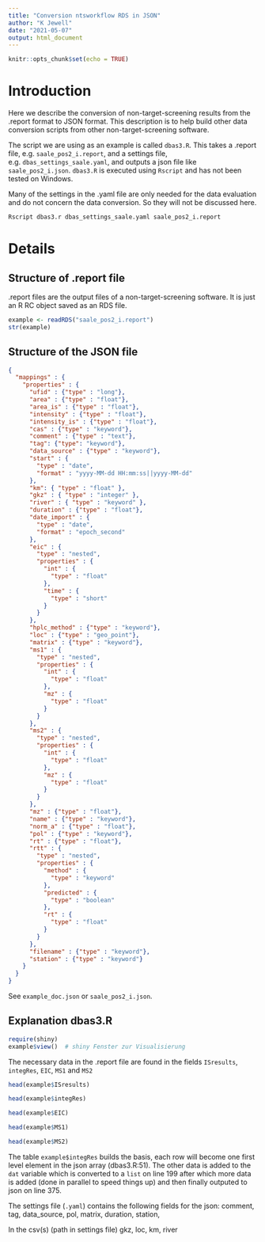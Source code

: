 ```yaml
---
title: "Conversion ntsworkflow RDS in JSON"
author: "K Jewell"
date: "2021-05-07"
output: html_document
---
```


```r
knitr::opts_chunk$set(echo = TRUE)
```

# Introduction

Here we describe the conversion of non-target-screening results from the .report format to JSON format. This description is to help build other data conversion scripts from other non-target-screening software.

The script we are using as an example is called `dbas3.R`. This takes a .report file, e.g. `saale_pos2_i.report`, and a settings file, e.g. `dbas_settings_saale.yaml`, and outputs a json file like `saale_pos2_i.json`. `dbas3.R` is executed using `Rscript` and has not been tested on Windows.

Many of the settings in the .yaml file are only needed for the data evaluation and do not concern the data conversion. So they will not be discussed here.

```sh
Rscript dbas3.r dbas_settings_saale.yaml saale_pos2_i.report 
```


# Details

## Structure of .report file

.report files are the output files of a non-target-screening software. It is just an R RC object saved as an RDS file.

```r
example <- readRDS("saale_pos2_i.report")
str(example)
```


## Structure of the JSON file

```json
{
  "mappings" : {
    "properties" : {
      "ufid" : {"type" : "long"},
      "area" : {"type" : "float"},
      "area_is" : {"type" : "float"},
      "intensity" : {"type" : "float"},
      "intensity_is" : {"type" : "float"},
      "cas" : {"type" : "keyword"},
      "comment" : {"type" : "text"},
      "tag": {"type": "keyword"},
      "data_source" : {"type" : "keyword"},
      "start" : {
        "type" : "date",
        "format" : "yyyy-MM-dd HH:mm:ss||yyyy-MM-dd"
      },
      "km": { "type" : "float" },
      "gkz" : { "type" : "integer" },
      "river" : { "type" : "keyword" },
      "duration" : {"type" : "float"},
      "date_import" : {
        "type" : "date",
        "format" : "epoch_second"
      },
      "eic" : {
        "type" : "nested",
        "properties" : {
          "int" : {
            "type" : "float"
          },
          "time" : {
            "type" : "short"
          }
        }
      },
      "hplc_method" : {"type" : "keyword"},
      "loc" : {"type" : "geo_point"},
      "matrix" : {"type" : "keyword"},
      "ms1" : {                           
        "type" : "nested",                
        "properties" : {
          "int" : {
            "type" : "float"
          },
          "mz" : {
            "type" : "float"
          }
        }
      },
      "ms2" : {
        "type" : "nested",
        "properties" : {
          "int" : {
            "type" : "float"
          },
          "mz" : {
            "type" : "float"
          }
        }
      },
      "mz" : {"type" : "float"},
      "name" : {"type" : "keyword"},
      "norm_a" : {"type" : "float"},
      "pol" : {"type" : "keyword"},
      "rt" : {"type" : "float"},
      "rtt" : {
        "type" : "nested",
        "properties" : {
          "method" : {
            "type" : "keyword"
          },
          "predicted" : {
            "type" : "boolean"
          },
          "rt" : {
            "type" : "float"
          }
        }
      },
      "filename" : {"type" : "keyword"},
      "station" : {"type" : "keyword"}
    }
  }
}
```

See `example_doc.json` or `saale_pos2_i.json`.

## Explanation dbas3.R


```r
require(shiny)
example$view()  # shiny Fenster zur Visualisierung
```

The necessary data in the .report file are found in the fields `ISresults`, `integRes`, `EIC`, `MS1` and `MS2`

```r
head(example$ISresults)
```


```r
head(example$integRes)
```

```r
head(example$EIC)
```

```r
head(example$MS1)
```

```r
head(example$MS2)
```

The table `example$integRes` builds the basis, each row will become one first level element in the json array (dbas3.R:51). The other data is added to the `dat` variable which is converted to a `list` on line 199 after which more data is added (done in parallel to speed things up) and then finally outputed to json on line 375.

The settings file (`.yaml`) contains the following fields for the json:
comment, tag, data_source, pol, matrix, duration, station,

In the csv(s) (path in settings file)
gkz, loc, km, river





